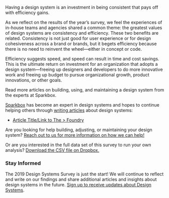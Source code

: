 
<ContentBlock>

Having a design system is an investment in being consistent that pays off with efficiency gains.

As we reflect on the results of the year’s survey, we feel the experiences of in-house teams and agencies shared a common theme: the greatest values of design systems are consistency and efficiency. These two benefits are related. Consistency is not just good for user experience or for design cohesiveness across a brand or brands, but it begets efficiency because there is no need to reinvent the wheel—either in concept or code.

Efficiency suggests speed, and speed can result in time and cost savings. This is the ultimate return on investment for an organization that adopts a design system—freeing up designers and developers to do more innovative work and freeing up budget to pursue organizational growth, product innovations, or other goals.

Read more articles on building, using, and maintaining a design system from the experts at Sparkbox.

[Sparkbox][1] has become an expert in design systems and hopes to continue helping others through [writing articles][2] about design systems:

- [Article Title/Link to The &gt; Foundry][2]

Are you looking for help building, adjusting, or maintaining your design system? [Reach out to us for more information on how we can help!][3]

Or are you interested in the full data set of this survey to run your own analysis? <a class="font-link" href="https://www.dropbox.com/s/8jkacbyvs1ginfi/2019%20Design%20Systems%20Survey%20Shared%20Results.xlsx?dl=0">Download the CSV file on Dropbox.</a>

</ContentBlock>

<HeaderBlock>

### Stay Informed

</HeaderBlock>

<ContentBlock>

The 2019 Design Systems Survey is just the start! We will continue to reflect and write on our findings and share additional articles and insights about design systems in the future. [Sign up to receive updates about Design Systems][4].

</ContentBlock>

[1]: https://seesparkbox.com "Sparkbox Website Homepage"
[2]: https://seesparkbox.com/foundry "Sparbox Website Foundry Page"
[3]: https://seesparkbox.com/work-with-us "Sparkbox Website Work With Us Page"
[4]: http://eepurl.com/dta0D1 "Signup Form on the MailChimp Website"
